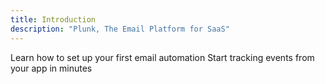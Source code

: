 ```yaml
---
title: Introduction
description: "Plunk, The Email Platform for SaaS"
---
```


<CardGroup cols={2}>
    <Card
        title="Set up an action"
        icon="book"
        href="/guides/setting-up-automation"
    >
        Learn how to set up your first email automation
    </Card>
    <Card
        title="Track events"
        icon="code"
        href="/api-reference/actions/track"
    >
        Start tracking events from your app in minutes
    </Card>
</CardGroup>